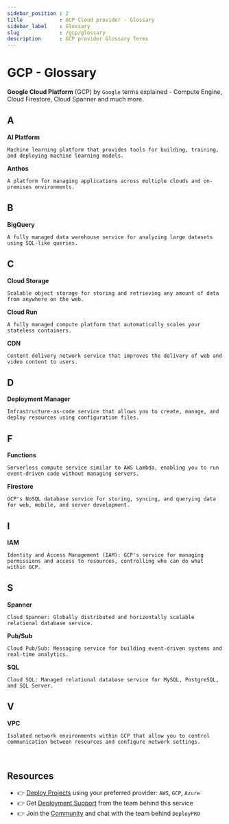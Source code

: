 ```yaml
---
sidebar_position : 2
title            : GCP Cloud provider - Glossary
sidebar_label    : Glossary
slug             : /gcp/glossary
description      : GCP provider Glossary Terms
---
```


# GCP - Glossary

**Google Cloud Platform** (GCP) by `Google` terms explained - Compute Engine, Cloud Firestore, Cloud Spanner and much more.

## A 

**AI Platform**

    Machine learning platform that provides tools for building, training, and deploying machine learning models.

**Anthos**

    A platform for managing applications across multiple clouds and on-premises environments.

## B 

**BigQuery**

    A fully managed data warehouse service for analyzing large datasets using SQL-like queries.

## C 

**Cloud Storage**

    Scalable object storage for storing and retrieving any amount of data from anywhere on the web.

**Cloud Run**

    A fully managed compute platform that automatically scales your stateless containers.

**CDN** 

    Content delivery network service that improves the delivery of web and video content to users.

## D 

**Deployment Manager** 

    Infrastructure-as-code service that allows you to create, manage, and deploy resources using configuration files.

## F

**Functions**

    Serverless compute service similar to AWS Lambda, enabling you to run event-driven code without managing servers.

**Firestore**

    GCP's NoSQL database service for storing, syncing, and querying data for web, mobile, and server development.

## I 

**IAM** 

    Identity and Access Management (IAM): GCP's service for managing permissions and access to resources, controlling who can do what within GCP.

## S

**Spanner**

    Cloud Spanner: Globally distributed and horizontally scalable relational database service.

**Pub/Sub**

    Cloud Pub/Sub: Messaging service for building event-driven systems and real-time analytics.

**SQL**

    Cloud SQL: Managed relational database service for MySQL, PostgreSQL, and SQL Server.

## V 

**VPC**

    Isolated network environments within GCP that allow you to control communication between resources and configure network settings.

<br />

## Resources

- 👉 [Deploy Projects](https://deploypro.dev/) using your preferred provider: `AWS`, `GCP`, `Azure`
- 👉 Get [Deployment Support](https://deploypro.dev/support/) from the team behind this service
- 👉 Join the [Community](https://discord.gg/qQhjQZhnur) and chat with the team behind `DeployPRO`
